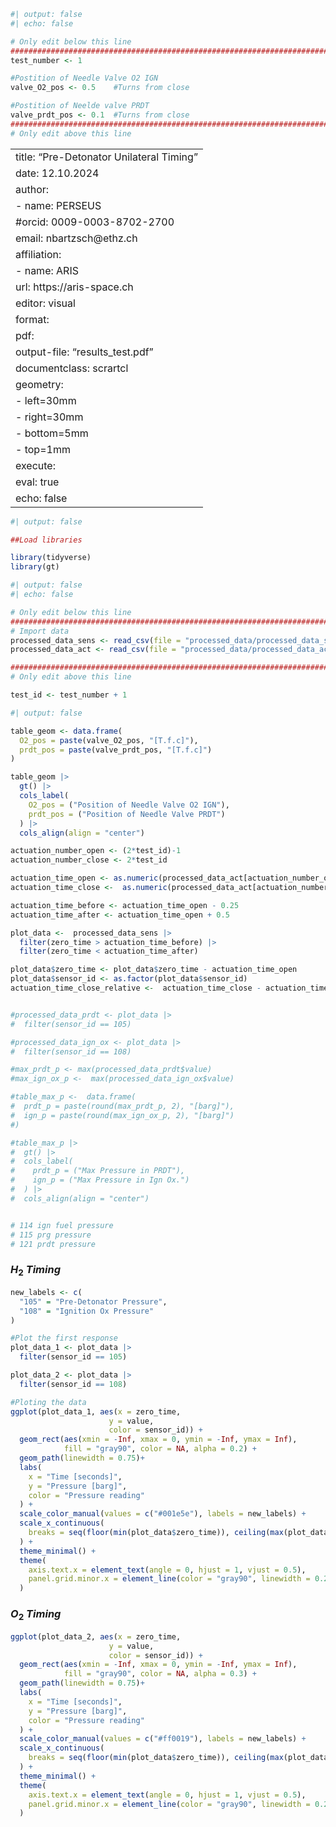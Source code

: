 ```r
#| output: false
#| echo: false

# Only edit below this line
#############################################################################
test_number <- 1

#Postition of Needle Valve O2 IGN
valve_O2_pos <- 0.5    #Turns from close

#Postition of Neelde valve PRDT
valve_prdt_pos <- 0.1  #Turns from close
#############################################################################
# Only edit above this line
```

---
title: "Pre-Detonator Unilateral Timing"
date: 12.10.2024 
author:
  - name: PERSEUS
    #orcid: 0009-0003-8702-2700
    email: nbartzsch@ethz.ch
    affiliation: 
      - name: ARIS
        url: https://aris-space.ch
editor: visual
format: 
  pdf:
    output-file: "results_test.pdf"
    documentclass: scrartcl
    geometry:
      - left=30mm
      - right=30mm
      - bottom=5mm
      - top=1mm
execute:
  eval: true
  echo: false
---

```r
#| output: false

##Load libraries

library(tidyverse)
library(gt)
```

```r
#| output: false
#| echo: false

# Only edit below this line
#############################################################################
# Import data
processed_data_sens <- read_csv(file = "processed_data/processed_data_sens.csv")
processed_data_act <- read_csv(file = "processed_data/processed_data_act.csv")

#############################################################################
# Only edit above this line

test_id <- test_number + 1
```

```r
#| output: false

table_geom <- data.frame(
  O2_pos = paste(valve_O2_pos, "[T.f.c]"),
  prdt_pos = paste(valve_prdt_pos, "[T.f.c]")
)

table_geom |> 
  gt() |> 
  cols_label(
    O2_pos = ("Position of Needle Valve O2 IGN"), 
    prdt_pos = ("Position of Needle Valve PRDT")
  ) |> 
  cols_align(align = "center")
```

```r

actuation_number_open <- (2*test_id)-1
actuation_number_close <- 2*test_id

actuation_time_open <- as.numeric(processed_data_act[actuation_number_open, 1])
actuation_time_close <-  as.numeric(processed_data_act[actuation_number_close, 1])

actuation_time_before <- actuation_time_open - 0.25
actuation_time_after <- actuation_time_open + 0.5 

plot_data <-  processed_data_sens |>
  filter(zero_time > actuation_time_before) |>
  filter(zero_time < actuation_time_after)

plot_data$zero_time <- plot_data$zero_time - actuation_time_open
plot_data$sensor_id <- as.factor(plot_data$sensor_id)
actuation_time_close_relative <-  actuation_time_close - actuation_time_open


#processed_data_prdt <- plot_data |>
#  filter(sensor_id == 105)

#processed_data_ign_ox <- plot_data |>
#  filter(sensor_id == 108)

#max_prdt_p <- max(processed_data_prdt$value)
#max_ign_ox_p <-  max(processed_data_ign_ox$value)

#table_max_p <-  data.frame(
#  prdt_p = paste(round(max_prdt_p, 2), "[barg]"),
#  ign_p = paste(round(max_ign_ox_p, 2), "[barg]")
#)

#table_max_p |> 
#  gt() |> 
#  cols_label(
#    prdt_p = ("Max Pressure in PRDT"), 
#    ign_p = ("Max Pressure in Ign Ox.")
#  ) |> 
#  cols_align(align = "center")


# 114 ign fuel pressure
# 115 prg pressure
# 121 prdt pressure 
```

### $H_2$ $Timing$

```r

new_labels <- c(
  "105" = "Pre-Detonator Pressure",
  "108" = "Ignition Ox Pressure"
)

#Plot the first response
plot_data_1 <- plot_data |>
  filter(sensor_id == 105)

plot_data_2 <- plot_data |>
  filter(sensor_id == 108)

#Ploting the data
ggplot(plot_data_1, aes(x = zero_time,
                      y = value,
                      color = sensor_id)) +
  geom_rect(aes(xmin = -Inf, xmax = 0, ymin = -Inf, ymax = Inf),
            fill = "gray90", color = NA, alpha = 0.2) +
  geom_path(linewidth = 0.75)+
  labs(
    x = "Time [seconds]",
    y = "Pressure [barg]",
    color = "Pressure reading"
  ) +
  scale_color_manual(values = c("#001e5e"), labels = new_labels) +
  scale_x_continuous(
    breaks = seq(floor(min(plot_data$zero_time)), ceiling(max(plot_data$zero_time)), by = 0.1)
  ) +
  theme_minimal() +
  theme(
    axis.text.x = element_text(angle = 0, hjust = 1, vjust = 0.5),
    panel.grid.minor.x = element_line(color = "gray90", linewidth = 0.2)
  )
```

### $O_2$ $Timing$

```r
ggplot(plot_data_2, aes(x = zero_time,
                      y = value,
                      color = sensor_id)) +
  geom_rect(aes(xmin = -Inf, xmax = 0, ymin = -Inf, ymax = Inf),
            fill = "gray90", color = NA, alpha = 0.3) +
  geom_path(linewidth = 0.75)+
  labs(
    x = "Time [seconds]",
    y = "Pressure [barg]",
    color = "Pressure reading"
  ) +
  scale_color_manual(values = c("#ff0019"), labels = new_labels) +
  scale_x_continuous(
    breaks = seq(floor(min(plot_data$zero_time)), ceiling(max(plot_data$zero_time)), by = 0.1)
  ) +
  theme_minimal() +
  theme(
    axis.text.x = element_text(angle = 0, hjust = 1, vjust = 0.5),
    panel.grid.minor.x = element_line(color = "gray90", linewidth = 0.2)
  )
```
